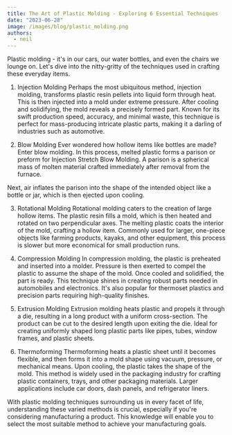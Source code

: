 ```yaml
---
title: The Art of Plastic Molding - Exploring 6 Essential Techniques
date: "2023-06-28"
image: /images/blog/plastic_molding.png
authors:
  - neil
---
```


Plastic molding - it's in our cars, our water bottles, and even the chairs we lounge on. Let's dive into the nitty-gritty of the techniques used in crafting these everyday items.

1. Injection Molding
   Perhaps the most ubiquitous method, injection molding, transforms plastic resin pellets into liquid form through heat. This is then injected into a mold under extreme pressure. After cooling and solidifying, the mold reveals a precisely formed part. Known for its swift production speed, accuracy, and minimal waste, this technique is perfect for mass-producing intricate plastic parts, making it a darling of industries such as automotive.

2. Blow Molding
   Ever wondered how hollow items like bottles are made? Enter blow molding. In this process, melted plastic forms a parison or preform for Injection Stretch Blow Molding. A parison is a spherical mass of molten material crafted immediately after removal from the furnace.

Next, air inflates the parison into the shape of the intended object like a bottle or jar, which is then ejected upon cooling.

3. Rotational Molding
   Rotational molding caters to the creation of large hollow items. The plastic resin fills a mold, which is then heated and rotated on two perpendicular axes. The melting plastic coats the interior of the mold, crafting a hollow item. Commonly used for larger, one-piece objects like farming products, kayaks, and other equipment, this process is slower but more economical for small production runs.

4. Compression Molding
   In compression molding, the plastic is preheated and inserted into a molder. Pressure is then exerted to compel the plastic to assume the shape of the mold. Once cooled and solidified, the part is ready. This technique shines in creating robust parts needed in automobiles and electronics. It's also popular for thermoset plastics and precision parts requiring high-quality finishes.

5. Extrusion Molding
   Extrusion molding heats plastic and propels it through a die, resulting in a long product with a uniform cross-section. The product can be cut to the desired length upon exiting the die. Ideal for creating uniformly shaped long plastic parts like pipes, tubes, window frames, and plastic sheets.

6. Thermoforming
   Thermoforming heats a plastic sheet until it becomes flexible, and then forms it into a mold shape using vacuum, pressure, or mechanical means. Upon cooling, the plastic takes the shape of the mold. This method is widely used in the packaging industry for crafting plastic containers, trays, and other packaging materials. Larger applications include car doors, dash panels, and refrigerator liners.

With plastic molding techniques surrounding us in every facet of life, understanding these varied methods is crucial, especially if you're considering manufacturing a product. This knowledge will enable you to select the most suitable method to achieve your manufacturing goals.
